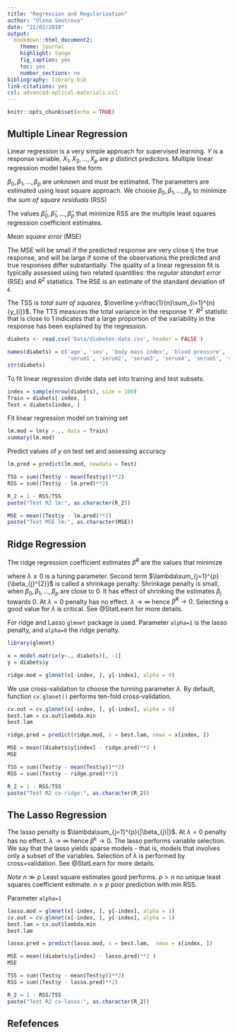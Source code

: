 ```yaml
---
title: "Regression and Regularization"
author: "Olena Smotrova"
date: "22/02/2018"
output:
  bookdown::html_document2:
    theme: journal
    highlight: tango
    fig_caption: yes
    toc: yes
    number_sections: no
bibliography: library.bib
link-citations: yes
csl: advanced-optical-materials.csl
---
```


```r
knitr::opts_chunk$set(echo = TRUE)
```

## Multiple Linear Regression

Linear regression is a very simple approach for supervised learning. $Y$ is a response variable, $X_{1}, X_{2}, ..., X_{p}$ are $p$ distinct predictors. Multiple linear regression model takes the form 

\begin{equation} 
  Y = \beta_{0}+\beta_{1}X_{1}+...+\beta_{p}X_{p}+\epsilon,
  (\#eq:1)
\end{equation}

${\beta_{0}, \beta_{1}, ..., \beta_{p}}$ are unknown and must be estimated. The parameters are estimated using least square approach. We choose ${\beta_{0}, \beta_{1}, ..., \beta_{p}}$ to minimize the _sum of square residuals_ (RSS)

\begin{equation}
  RSS = \sum_{i=1}^{n}{(y_{i}-\hat y_{i})^2}=\sum_{i=1}^{n}{(y_{i}-\hat \beta_{0}-\hat \beta_{1}x_{i1}-\hat \beta_{2}x_{i2}-...-\hat \beta_{p}x_{ip})^2}
  (\#eq:2)
\end{equation}

The values ${\hat \beta_{0}, \hat\beta_{1}, ..., \hat\beta_{p}}$ that minimize RSS are the multiple least squares regression coefficient estimates.

_Mean square error_ (MSE)
\begin{equation}
  MSE = \frac{1}{n}\sum_{i=1}^{n}{(y_{i}-\hat y_{i})^2}
  (\#eq:3)
\end{equation}

The MSE will be small if the predicted response are very close tj the true response, and will be large if some of the observations the predicted and true responses differ substantially. The quality of a linear regression fit is typically assessed using two related quantities: the _regular standart error_ (RSE) and $R^2$ statistics. The RSE is an estimate of the standard deviation of $\epsilon$.

\begin{equation}
  RSE = \sqrt{\frac{1}{n-p-1}RSS}
  (\#eq:4)
\end{equation}

\begin{equation}
  R^2 = 1-\frac{RSS}{TSS}
  (\#eq:5)
\end{equation}

\begin{equation}
  TSS = \sum_{i=1}^{n}{(y_{i}-\overline y_{i})^2}
  (\#eq:6)
\end{equation}

The TSS is _total sum of squares_, $\overline y=\frac{1}{n}\sum_{i=1}^{n}{y_{i}}$. The TTS measures the total variance in the response $Y$. $R^2$ statistic that is close to 1 indicates that a large proportion of the variability in the response has been explained by the regression.

```r
diabets <- read.csv('Data/diabetes-data.csv', header = FALSE )

names(diabets) = c('age', 'sex', 'body mass index', 'blood pressure', 
                   'serum1', 'serum2', 'serum3', 'serum4', 'serum5', 'serum6', 'y')
str(diabets)
```

To fit linear regression divide data set into training and test subsets.
```r
index = sample(nrow(diabets), size = 100)
Train = diabets[-index, ]
Test = diabets[index, ]

```

Fit linear regression model on training set
```r
lm.mod = lm(y ~ ., data = Train)
summary(lm.mod)
```

Predict values of $y$ on test set and assessing accuracy
```r
lm.pred = predict(lm.mod, newdata = Test)

TSS = sum((Test$y - mean(Test$y))**2) 
RSS = sum((Test$y - lm.pred)**2)

R_2 = 1 - RSS/TSS 
paste("Test R2 lm:", as.character(R_2))

MSE = mean((Test$y - lm.pred)**2)
paste("Test MSE lm:", as.character(MSE))
```


## Ridge Regression
The ridge regression coefficient estimates $\hat \beta^{R}$ are the values that minimize

\begin{equation}
RSS+\lambda\sum_{j=1}^{p}{\beta_{j}^{2}}
(\#eq:7)
\end{equation}

where $\lambda\geq0$ is a tuning parameter. Second term $\lambda\sum_{j=1}^{p}{\beta_{j}^{2}}$
is called a shrinkage penalty. Shrinkage penalty is small, when ${\beta_{0}, \beta_{1}, ..., \beta_{p}}$ are close to $0$. It has effect of shrinking the estimates $\beta_{j}$ towards $0$. At $\lambda=0$ penalty has no effect. $\lambda\to\infty$ hence $\hat\beta^{R}\to0$. Selecting a good value for $\lambda$ is critical. See @StatLearn for more details.

For ridge and Lasso `glmnet` package is used. Parameter `alpha=1` is the lasso penalty, and `alpha=0` the ridge penalty.

```r
library(glmnet)
```

```r
x = model.matrix(y~., diabets)[, -1]
y = diabets$y

ridge.mod = glmnet(x[-index, ], y[-index], alpha = 0)
```

We use cross-validation to choose the tunning parameter $\lambda$. By default, function `cv.glmnet()` performs ten-fold cross-validation.

```r
cv.out = cv.glmnet(x[-index, ], y[-index], alpha = 0)
best.lam = cv.out$lambda.min
best.lam
```

```r
ridge.pred = predict(ridge.mod, s = best.lam, newx = x[index, ])

```

```r
MSE = mean((diabets$y[index] - ridge.pred)**2 )
MSE

TSS = sum((Test$y - mean(Test$y))**2) 
RSS = sum((Test$y - ridge.pred)**2)

R_2 = 1 - RSS/TSS 
paste("Test R2 cv-ridge:", as.character(R_2))
```


## The Lasso Regression

\begin{equation}
RSS+\lambda\sum_{j=1}^{p}{|\beta_{j}|}
(\#eq:8)
\end{equation}

The lasso penalty is $\lambda\sum_{j=1}^{p}{|\beta_{j}|}$. At $\lambda=0$ penalty has no effect. $\lambda\to\infty$ hence $\hat\beta^{L}\to 0$. The lasso performs variable selection. We say that the lasso yields sparse models - that is, models that involves only a subset of the variables. Selection of $\lambda$ is performed by cross=validation. See @StatLearn for more details.

_Note_
$n\gg p$ Least square estimates good performs. $p>n$ no unique least squares coefficient estimate. $n\ge p$ poor prediction with min RSS.

Parameter `alpha=1`
```r
lasso.mod = glmnet(x[-index, ], y[-index], alpha = 1)
cv.out = cv.glmnet(x[-index, ], y[-index], alpha = 1)
best.lam = cv.out$lambda.min
best.lam

lasso.pred = predict(lasso.mod, s = best.lam,  newx = x[index, ])

MSE = mean((diabets$y[index] - lasso.pred)**2 )
MSE

TSS = sum((Test$y - mean(Test$y))**2) 
RSS = sum((Test$y - lasso.pred)**2)

R_2 = 1 - RSS/TSS 
paste("Test R2 cv-lasso:", as.character(R_2))
```

## Refefences


